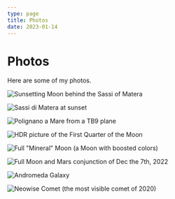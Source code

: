 ```yaml
---
type: page
title: Photos
date: 2023-01-14
---
```


# Photos

Here are some of my photos.


<Image
  src="/images/2023-01-07_08.34.09.jpg"
  alt="Sunsetting Moon behind the Sassi of Matera"
  width={1125}
  height={1405}
  priority
  className="next-image"
/>

<Image
  src="/images/2022-08-01_20.40.08.jpg"
  alt="Sassi di Matera at sunset"
  width={1125}
  height={1406}
  priority
  className="next-image"
/>

<Image
  src="/images/2022-09-04_10.03.39.jpg"
  alt="Polignano a Mare from a TB9 plane"
  width={1125}
  height={750}
  priority
  className="next-image"
/>

<Image
  src="/images/2022.12.29-Moon_HDR.jpg"
  alt="HDR picture of the First Quarter of the Moon"
  width={1125}
  height={1125}
  priority
  className="next-image"
/>

<Image
  src="/images/2023.01.05-full_moon-mineral_moon.jpg"
  alt='Full "Mineral" Moon (a Moon with boosted colors)'
  width={1125}
  height={1125}
  priority
  className="next-image"
/>

<Image
  src="/images/2022.12.07-Moon_Full-Mars-conj.jpg"
  alt="Full Moon and Mars conjunction of Dec the 7th, 2022"
  width={1125}
  height={1125}
  priority
  className="next-image"
/>

<Image
  src="/images/Andromeda_2022-09-27.jpg"
  alt="Andromeda Galaxy"
  width={1125}
  height={750}
  priority
  className="next-image"
/>

<Image
  src="/images/Neowise_2020-07-19_5.jpg"
  alt="Neowise Comet (the most visible comet of 2020)"
  width={1125}
  height={1687}
  priority
  className="next-image"
/>
